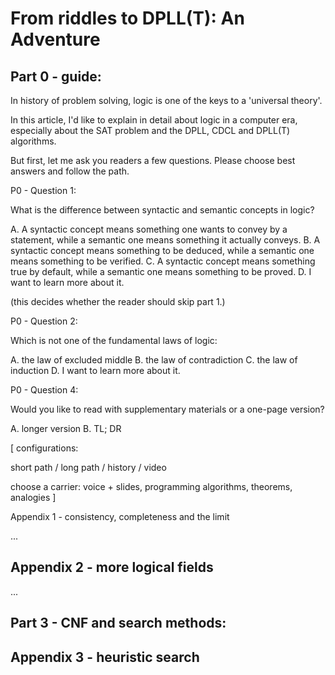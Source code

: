 

# From riddles to DPLL(T): An Adventure

## Part 0 - guide:

In history of problem solving, logic is one of the keys to a 'universal theory'.

In this article, I'd like to explain in detail about logic in a computer era, especially
about the SAT problem and the DPLL, CDCL and DPLL(T) algorithms.

But first, let me ask you readers a few questions. Please choose best answers and
follow the path.

P0 - Question 1:

What is the difference between syntactic and semantic concepts in logic?

A. A syntactic concept means something one wants to convey by a statement, while a semantic
one means something it actually conveys.
B. A syntactic concept means something to be deduced, while a semantic one
means something to be verified.
C. A syntactic concept means something true by default, while a semantic one
means something to be proved.
D. I want to learn more about it.

(this decides whether the reader should skip part 1.)

P0 - Question 2:

Which is not one of the fundamental laws of logic:

A. the law of excluded middle
B. the law of contradiction
C. the law of induction
D. I want to learn more about it.



P0 - Question 4:

Would you like to read with supplementary materials or a one-page version?

A. longer version
B. TL; DR

[
configurations:

short path / long path / history / video

choose a carrier: voice + slides, programming algorithms, theorems, analogies
]


Appendix 1 - consistency, completeness and the limit

...



## Appendix 2 - more logical fields

...

## Part 3 - CNF and search methods:

## Appendix 3 - heuristic search

